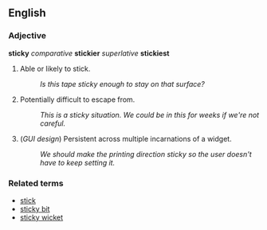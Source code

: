 ==English==

===Adjective===
'''sticky''' ''comparative'' '''stickier''' ''superlative'' '''stickiest'''
# Able or likely to stick.
#: ''Is this tape sticky enough to stay on that surface?''
# Potentially difficult to escape from.
#: ''This is a sticky situation.  We could be in this for weeks if we're not careful.''
# (''GUI design'') Persistent across multiple incarnations of a widget.
#: ''We should make the printing direction sticky so the user doesn't have to keep setting it.''

===Related terms===
*[[stick]]
*[[sticky bit]]
*[[sticky wicket]]